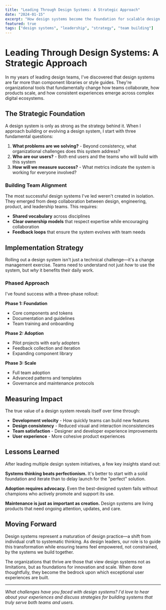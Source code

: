 ```yaml
---
title: "Leading Through Design Systems: A Strategic Approach"
date: "2024-01-15"
excerpt: "How design systems become the foundation for scalable design teams and consistent user experiences across complex organizations."
featured: true
tags: ["design systems", "leadership", "strategy", "team building"]
---
```


# Leading Through Design Systems: A Strategic Approach

In my years of leading design teams, I've discovered that design systems are far more than component libraries or style guides. They're organizational tools that fundamentally change how teams collaborate, how products scale, and how consistent experiences emerge across complex digital ecosystems.

## The Strategic Foundation

A design system is only as strong as the strategy behind it. When I approach building or evolving a design system, I start with three fundamental questions:

1. **What problems are we solving?** - Beyond consistency, what organizational challenges does this system address?
2. **Who are our users?** - Both end users and the teams who will build with this system
3. **How will we measure success?** - What metrics indicate the system is working for everyone involved?

### Building Team Alignment

The most successful design systems I've led weren't created in isolation. They emerged from deep collaboration between design, engineering, product, and leadership teams. This requires:

- **Shared vocabulary** across disciplines
- **Clear ownership models** that respect expertise while encouraging collaboration  
- **Feedback loops** that ensure the system evolves with team needs

## Implementation Strategy

Rolling out a design system isn't just a technical challenge—it's a change management exercise. Teams need to understand not just *how* to use the system, but *why* it benefits their daily work.

### Phased Approach

I've found success with a three-phase rollout:

**Phase 1: Foundation**
- Core components and tokens
- Documentation and guidelines
- Team training and onboarding

**Phase 2: Adoption**
- Pilot projects with early adopters
- Feedback collection and iteration
- Expanding component library

**Phase 3: Scale**
- Full team adoption
- Advanced patterns and templates
- Governance and maintenance protocols

## Measuring Impact

The true value of a design system reveals itself over time through:

- **Development velocity** - How quickly teams can build new features
- **Design consistency** - Reduced visual and interaction inconsistencies
- **Team satisfaction** - Designer and developer experience improvements
- **User experience** - More cohesive product experiences

## Lessons Learned

After leading multiple design system initiatives, a few key insights stand out:

**Systems thinking beats perfectionism.** It's better to start with a solid foundation and iterate than to delay launch for the "perfect" solution.

**Adoption requires advocacy.** Even the best-designed system fails without champions who actively promote and support its use.

**Maintenance is just as important as creation.** Design systems are living products that need ongoing attention, updates, and care.

## Moving Forward

Design systems represent a maturation of design practice—a shift from individual craft to systematic thinking. As design leaders, our role is to guide this transformation while ensuring teams feel empowered, not constrained, by the systems we build together.

The organizations that thrive are those that view design systems not as limitations, but as foundations for innovation and scale. When done thoughtfully, they become the bedrock upon which exceptional user experiences are built.

---

*What challenges have you faced with design systems? I'd love to hear about your experiences and discuss strategies for building systems that truly serve both teams and users.* 